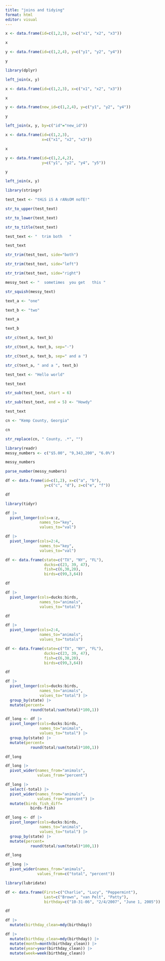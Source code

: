 ```yaml
---
title: "joins and tidying"
format: html
editor: visual
---
```



```r
x <- data.frame(id=c(1,2,3), x=c("x1", "x2", "x3"))

x
```

```r
y <- data.frame(id=c(1,2,4), y=c("y1", "y2", "y4"))

y
```  

```r
library(dplyr)

left_join(x, y)

```  

```r

x <- data.frame(id=c(1,2,3), x=c("x1", "x2", "x3"))

x

``` 

```r

y <- data.frame(new_id=c(1,2,4), y=c("y1", "y2", "y4"))

y

```  

```r

left_join(x, y, by=c("id"="new_id"))

```  

```r

x <- data.frame(id=c(1,2,3),
                x=c("x1", "x2", "x3"))

x

y <- data.frame(id=c(1,2,4,2),
                y=c("y1", "y2", "y4", "y5"))

y

```  

```r

left_join(x, y)

```  

```r


library(stringr)

test_text <- "tHiS iS A rANsOM noTE!"

```  

```r

str_to_upper(test_text)


```  

```r

str_to_lower(test_text)


```  

```r

str_to_title(test_text)


```  

```r

test_text <- "  trim both   "

test_text

```  

```r

str_trim(test_text, side="both")

```  

```r

str_trim(test_text, side="left")

```  

```r

str_trim(test_text, side="right")


```  

```r

messy_text <- "  sometimes  you get   this "


```  

```r
str_squish(messy_text)

```  

```r

text_a <- "one"

text_b <- "two"

text_a

text_b

```  

```r

str_c(text_a, text_b)

```  

```r

str_c(text_a, text_b, sep="-")

```  

```r

str_c(text_a, text_b, sep=" and a ")


```  

```r
str_c(text_a, " and a ", text_b)


```  

```r

test_text <- "Hello world"

test_text

```  

```r

str_sub(test_text, start = 6)

```  

```r


str_sub(test_text, end = 5) <- "Howdy"

test_text

```  

```r

cn <- "Kemp County, Georgia"

cn

str_replace(cn, " County, .*", "")

```  

```r


library(readr)
messy_numbers <- c("$5.00", "9,343,200", "6.0%")

messy_numbers

```  

```r
parse_number(messy_numbers)

```  

```r

df <- data.frame(id=c(1,2), x=c("a", "b"),
                 y=c("c", "d"), z=c("e", "f"))

df

```  

```r


library(tidyr)

df |>
  pivot_longer(cols=x:z,
               names_to="key",
               values_to="val")

```  

```r

df |>
  pivot_longer(cols=2:4,
               names_to="key",
               values_to="val")


```  

```r

df <- data.frame(state=c("TX", "NY", "FL"),
                 ducks=c(23, 39, 47),
                 fish=c(6,30,20),
                 birds=c(99,3,64))

```  

```r

df

```  

```r

df |>
  pivot_longer(cols=ducks:birds,
               names_to="animals",
               values_to="total")

```  

```r

df

```  

```r

df |>
  pivot_longer(cols=2:4,
               names_to="animals",
               values_to="totals")

```  

```r

df <- data.frame(state=c("TX", "NY", "FL"),
                 ducks=c(23, 39, 47),
                 fish=c(6,30,20),
                 birds=c(99,3,64))

```  

```r

df

```  

```r

df |>
  pivot_longer(cols=ducks:birds,
               names_to="animals",
               values_to="total") |>
  group_by(state) |>
  mutate(percent=
           round(total/sum(total)*100,1))

```  

```r

df_long <- df |>
  pivot_longer(cols=ducks:birds,
               names_to="animals",
               values_to="total") |>
  group_by(state) |>
  mutate(percent=
           round(total/sum(total)*100,1))

```  

```r

df_long

```  

```r

df_long |>
  pivot_wider(names_from="animals",
              values_from="percent")

```  

```r

df_long |>
  select(-total) |>
  pivot_wider(names_from="animals",
              values_from="percent") |>
  mutate(birds_fish_diff=
           birds-fish)

```  

```r

df_long <- df |>
  pivot_longer(cols=ducks:birds,
               names_to="animals",
               values_to="total") |>
  group_by(state) |>
  mutate(percent=
           round(total/sum(total)*100,1))

```  

```r

df_long

```  

```r
df_long |>
  pivot_wider(names_from="animals",
              values_from=c("total", "percent"))

```  

```r

library(lubridate)

df <- data.frame(First=c("Charlie", "Lucy", "Peppermint"),
                 Last=c("Brown", "van Pelt", "Patty"),
                 birthday=c("10-31-06", "2/4/2007", "June 1, 2005"))

df

```  

```r

df |>
  mutate(birthday_clean=mdy(birthday))

```  

```r

df |>
  mutate(birthday_clean=mdy(birthday)) |>
  mutate(month=month(birthday_clean)) |>
  mutate(year=year(birthday_clean)) |>
  mutate(week=week(birthday_clean))

```  
